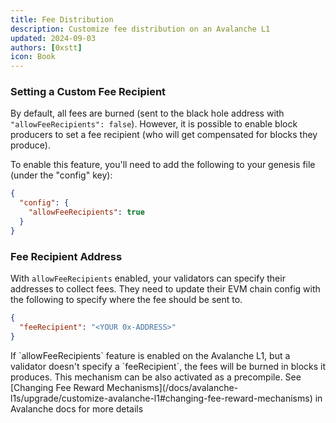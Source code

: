 ```yaml
---
title: Fee Distribution
description: Customize fee distribution on an Avalanche L1
updated: 2024-09-03
authors: [0xstt]
icon: Book
---
```


### Setting a Custom Fee Recipient​

By default, all fees are burned (sent to the black hole address with `"allowFeeRecipients": false`). However, it is possible to enable block producers to set a fee recipient (who will get compensated for blocks they produce).

To enable this feature, you'll need to add the following to your genesis file (under the "config" key):

```json
{
  "config": {
    "allowFeeRecipients": true
  }
}
```

### Fee Recipient Address​
With `allowFeeRecipients` enabled, your validators can specify their addresses to collect fees. They need to update their EVM chain config with the following to specify where the fee should be sent to.

```json
{
  "feeRecipient": "<YOUR 0x-ADDRESS>"
}
```
<Callout>
If `allowFeeRecipients` feature is enabled on the Avalanche L1, but a validator doesn't specify a `feeRecipient`, the fees will be burned in blocks it produces.
</Callout>
This mechanism can be also activated as a precompile. See [Changing Fee Reward Mechanisms](/docs/avalanche-l1s/upgrade/customize-avalanche-l1#changing-fee-reward-mechanisms) in Avalanche docs for more details
